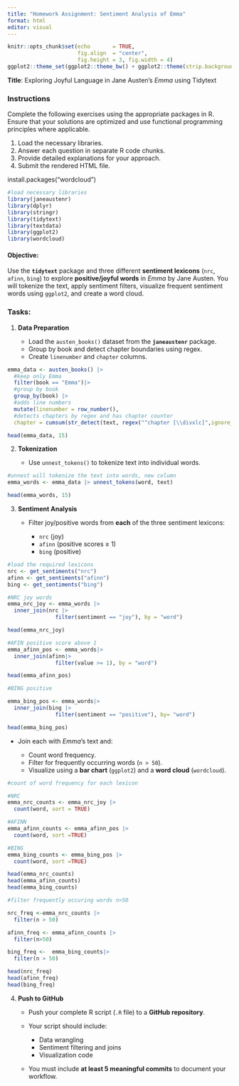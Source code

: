 ```yaml
---
title: "Homework Assignment: Sentiment Analysis of Emma"
format: html
editor: visual
---
```


```r
knitr::opts_chunk$set(echo       = TRUE, 
                      fig.align  = "center",
                      fig.height = 3, fig.width = 4)
ggplot2::theme_set(ggplot2::theme_bw() + ggplot2::theme(strip.background = ggplot2::element_rect(fill = "white")))
```

**Title**: Exploring Joyful Language in Jane Austen’s *Emma* using Tidytext


### **Instructions**


Complete the following exercises using the appropriate packages in R. Ensure that your solutions are optimized and use functional programming principles where applicable.

1.  Load the necessary libraries.
2.  Answer each question in separate R code chunks.
3.  Provide detailed explanations for your approach.
4.  Submit the rendered HTML file.

install.packages("wordcloud")

```r
#load necessary libraries
library(janeaustenr)   
library(dplyr)         
library(stringr)       
library(tidytext)  
library(textdata)
library(ggplot2)
library(wordcloud)
```

####  **Objective**:

Use the **`tidytext`** package and three different **sentiment lexicons** (`nrc`, `afinn`, `bing`) to explore **positive/joyful words** in *Emma* by Jane Austen. You will tokenize the text, apply sentiment filters, visualize frequent sentiment words using `ggplot2`, and create a word cloud.


### **Tasks**:

1. **Data Preparation** 

   * Load the `austen_books()` dataset from the **`janeaustenr`** package.
   * Group by book and detect chapter boundaries using regex.
   * Create `linenumber` and `chapter` columns.
   
```r
emma_data <- austen_books() |>
  #keep only Emma
  filter(book == "Emma")|>
  #group by book
  group_by(book) |> 
  #adds line numbers
  mutate(linenumber = row_number(),
  #detects chapters by regex and has chapter counter
  chapter = cumsum(str_detect(text, regex("^chapter [\\divxlc]",ignore_case = TRUE)))) 

head(emma_data, 15)
```

2. **Tokenization** 

   * Use `unnest_tokens()` to tokenize text into individual words.
   
```r
#unnest will tokenize the text into words, new column
emma_words <- emma_data |> unnest_tokens(word, text) 

head(emma_words, 15) 
```

3. **Sentiment Analysis** 

   * Filter joy/positive words from **each** of the three sentiment lexicons:

     * `nrc` (joy)
     * `afinn` (positive scores ≥ 1)
     * `bing` (positive)
     
```r
#load the required lexicons
nrc <- get_sentiments("nrc")  
afinn <- get_sentiments("afinn")
bing <- get_sentiments("bing")   
```

```r
#NRC joy words
emma_nrc_joy <- emma_words |>
  inner_join(nrc |> 
               filter(sentiment == "joy"), by = "word")

head(emma_nrc_joy)
```

```r
#AFIN positive score above 1
emma_afinn_pos <- emma_words|>
  inner_join(afinn|> 
               filter(value >= 1), by = "word")

head(emma_afinn_pos)
```

```r
#BING positive 

emma_bing_pos <- emma_words|>
  inner_join(bing |>
               filter(sentiment == "positive"), by= "word")

head(emma_bing_pos)
```

     
   * Join each with *Emma*'s text and:

     * Count word frequency.
     * Filter for frequently occurring words (`n > 50`).
     * Visualize using a **bar chart** (`ggplot2`) and a **word cloud** (`wordcloud`).

```r
#count of word frequency for each lexicon

#NRC
emma_nrc_counts <- emma_nrc_joy |>
  count(word, sort = TRUE)

#AFINN
emma_afinn_counts <- emma_afinn_pos |>
  count(word, sort =TRUE)

#BING
emma_bing_counts <- emma_bing_pos |>
  count(word, sort =TRUE)

head(emma_nrc_counts)
head(emma_afinn_counts)
head(emma_bing_counts)
```

```r
#filter frequently occuring words n>50

nrc_freq <-emma_nrc_counts |>
  filter(n > 50)

afinn_freq <- emma_afinn_counts |>
  filter(n>50)

bing_freq <-  emma_bing_counts|>
  filter(n > 50)

head(nrc_freq)
head(afinn_freq)
head(bing_freq)
```

4. **Push to GitHub** 

   * Push your complete R script (`.R` file) to a **GitHub repository**.
   * Your script should include:

     * Data wrangling
     * Sentiment filtering and joins
     * Visualization code
   * You must include **at least 5 meaningful commits** to document your workflow.



